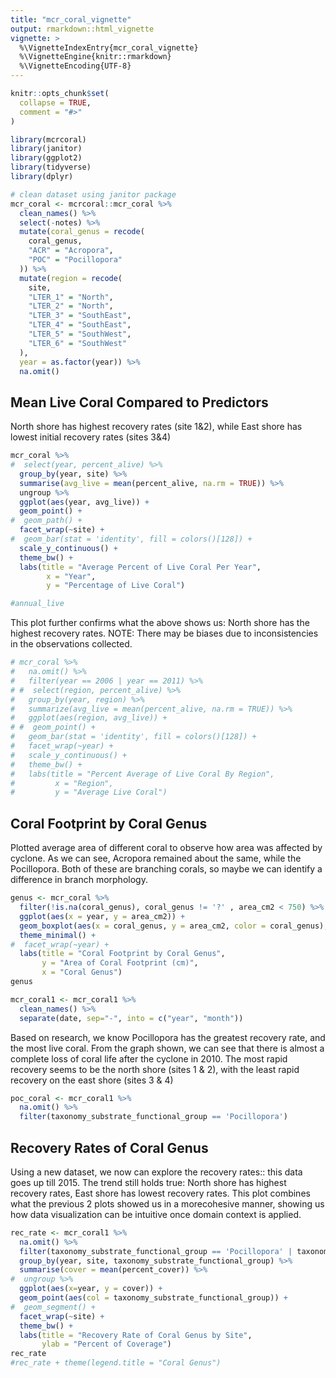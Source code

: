 ```yaml
---
title: "mcr_coral_vignette"
output: rmarkdown::html_vignette
vignette: >
  %\VignetteIndexEntry{mcr_coral_vignette}
  %\VignetteEngine{knitr::rmarkdown}
  %\VignetteEncoding{UTF-8}
---
```


```r
knitr::opts_chunk$set(
  collapse = TRUE,
  comment = "#>"
)
```

```r
library(mcrcoral)
library(janitor)
library(ggplot2)
library(tidyverse)
library(dplyr)
```

```r
# clean dataset using janitor package
mcr_coral <- mcrcoral::mcr_coral %>%
  clean_names() %>%
  select(-notes) %>%
  mutate(coral_genus = recode(
    coral_genus,
    "ACR" = "Acropora",
    "POC" = "Pocillopora"
  )) %>%
  mutate(region = recode(
    site,
    "LTER_1" = "North",
    "LTER_2" = "North",
    "LTER_3" = "SouthEast",
    "LTER_4" = "SouthEast",
    "LTER_5" = "SouthWest",
    "LTER_6" = "SouthWest"
  ),
  year = as.factor(year)) %>%
  na.omit()

```

## Mean Live Coral Compared to Predictors
North shore has highest recovery rates (site 1&2), while East shore has lowest initial recovery rates (sites 3&4)
```r
mcr_coral %>%
#  select(year, percent_alive) %>%
  group_by(year, site) %>%
  summarise(avg_live = mean(percent_alive, na.rm = TRUE)) %>%
  ungroup %>%
  ggplot(aes(year, avg_live)) +
  geom_point() + 
#  geom_path() +
  facet_wrap(~site) +
#  geom_bar(stat = 'identity', fill = colors()[128]) + 
  scale_y_continuous() + 
  theme_bw() + 
  labs(title = "Average Percent of Live Coral Per Year", 
        x = "Year", 
        y = "Percentage of Live Coral")  

#annual_live
```
This plot further confirms what the above shows us: North shore has the highest recovery rates.
NOTE: There may be biases due to inconsistencies in the observations collected.
```r
# mcr_coral %>%
#   na.omit() %>%
#   filter(year == 2006 | year == 2011) %>%
# #  select(region, percent_alive) %>%
#   group_by(year, region) %>%
#   summarize(avg_live = mean(percent_alive, na.rm = TRUE)) %>%
#   ggplot(aes(region, avg_live)) +
# #  geom_point() +
#   geom_bar(stat = 'identity', fill = colors()[128]) + 
#   facet_wrap(~year) + 
#   scale_y_continuous() + 
#   theme_bw() + 
#   labs(title = "Percent Average of Live Coral By Region", 
#         x = "Region", 
#         y = "Average Live Coral")
```


## Coral Footprint by Coral Genus
Plotted average area of different coral to observe how area was affected by cyclone. As we can see, Acropora remained about the same, while the Pocillopora. Both of these are branching corals, so maybe we can identify a difference in branch morphology. 
```r
genus <- mcr_coral %>%
  filter(!is.na(coral_genus), coral_genus != '?' , area_cm2 < 750) %>%
  ggplot(aes(x = year, y = area_cm2)) +
  geom_boxplot(aes(x = coral_genus, y = area_cm2, color = coral_genus), alpha = 0.8, width = 0.5) +
  theme_minimal() + 
#  facet_wrap(~year) +
  labs(title = "Coral Footprint by Coral Genus",
       y = "Area of Coral Footprint (cm)",
       x = "Coral Genus")
genus
```

```r
mcr_coral1 <- mcr_coral1 %>%
  clean_names() %>%
  separate(date, sep="-", into = c("year", "month"))
```

Based on research, we know Pocillopora has the greatest recovery rate, and the most live coral. From the graph shown, we can see that there is almost a complete loss of coral life after the cyclone in 2010. The most rapid recovery seems to be the north shore (sites 1 & 2), with the least rapid recovery on the east shore (sites 3 & 4)

```r
poc_coral <- mcr_coral1 %>%
  na.omit() %>%
  filter(taxonomy_substrate_functional_group == 'Pocillopora')
```
## Recovery Rates of Coral Genus
Using a new dataset, we now can explore the recovery rates:: this data goes up till 2015. The trend still holds true: North shore has highest recovery rates, East shore has lowest recovery rates. This plot combines what the previous 2 plots showed us in a morecohesive manner, showing us how data visualization can be intuitive once domain context is applied. 
```r
rec_rate <- mcr_coral1 %>%
  na.omit() %>%
  filter(taxonomy_substrate_functional_group == 'Pocillopora' | taxonomy_substrate_functional_group == 'Acropora') %>%
  group_by(year, site, taxonomy_substrate_functional_group) %>%
  summarise(cover = mean(percent_cover)) %>%
#  ungroup %>%
  ggplot(aes(x=year, y = cover)) +
  geom_point(aes(col = taxonomy_substrate_functional_group)) +
#  geom_segment() +
  facet_wrap(~site) + 
  theme_bw() +
  labs(title = "Recovery Rate of Coral Genus by Site",
       ylab = "Percent of Coverage")
rec_rate
#rec_rate + theme(legend.title = "Coral Genus")
```







